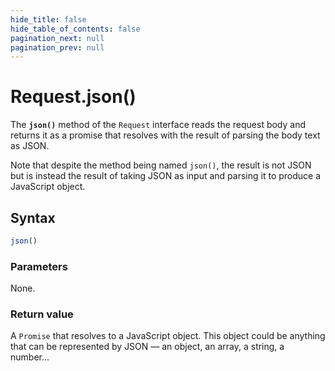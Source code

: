 ```yaml
---
hide_title: false
hide_table_of_contents: false
pagination_next: null
pagination_prev: null
---
```

# Request.json()

The **`json()`** method of the `Request` interface
reads the request body and returns it as a promise that resolves with the result of parsing the body text as JSON.

Note that despite the method being named `json()`, the result is not JSON but is instead the result of taking JSON as input and parsing it to produce a JavaScript object.

## Syntax

```js
json()
```

### Parameters

None.

### Return value

A `Promise` that resolves to a JavaScript object. This object could be
anything that can be represented by JSON — an object, an array, a string, a number…

